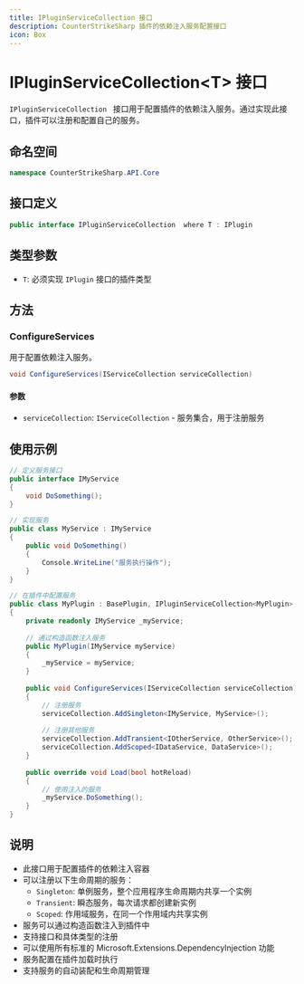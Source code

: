 ```yaml
---
title: IPluginServiceCollection 接口
description: CounterStrikeSharp 插件的依赖注入服务配置接口
icon: Box
---
```


# IPluginServiceCollection&lt;T&gt; 接口

`IPluginServiceCollection ` 接口用于配置插件的依赖注入服务。通过实现此接口，插件可以注册和配置自己的服务。

## 命名空间

```csharp
namespace CounterStrikeSharp.API.Core
```

## 接口定义

```csharp
public interface IPluginServiceCollection  where T : IPlugin
```

## 类型参数

- `T`: 必须实现 `IPlugin` 接口的插件类型

## 方法

### ConfigureServices

用于配置依赖注入服务。

```csharp
void ConfigureServices(IServiceCollection serviceCollection)
```

#### 参数

- `serviceCollection`: `IServiceCollection` - 服务集合，用于注册服务

## 使用示例

```csharp
// 定义服务接口
public interface IMyService
{
    void DoSomething();
}

// 实现服务
public class MyService : IMyService
{
    public void DoSomething()
    {
        Console.WriteLine("服务执行操作");
    }
}

// 在插件中配置服务
public class MyPlugin : BasePlugin, IPluginServiceCollection<MyPlugin>
{
    private readonly IMyService _myService;
    
    // 通过构造函数注入服务
    public MyPlugin(IMyService myService)
    {
        _myService = myService;
    }
    
    public void ConfigureServices(IServiceCollection serviceCollection)
    {
        // 注册服务
        serviceCollection.AddSingleton<IMyService, MyService>();
        
        // 注册其他服务
        serviceCollection.AddTransient<IOtherService, OtherService>();
        serviceCollection.AddScoped<IDataService, DataService>();
    }
    
    public override void Load(bool hotReload)
    {
        // 使用注入的服务
        _myService.DoSomething();
    }
}
```

## 说明

- 此接口用于配置插件的依赖注入容器
- 可以注册以下生命周期的服务：
  - `Singleton`: 单例服务，整个应用程序生命周期内共享一个实例
  - `Transient`: 瞬态服务，每次请求都创建新实例
  - `Scoped`: 作用域服务，在同一个作用域内共享实例
- 服务可以通过构造函数注入到插件中
- 支持接口和具体类型的注册
- 可以使用所有标准的 Microsoft.Extensions.DependencyInjection 功能
- 服务配置在插件加载时执行
- 支持服务的自动装配和生命周期管理 